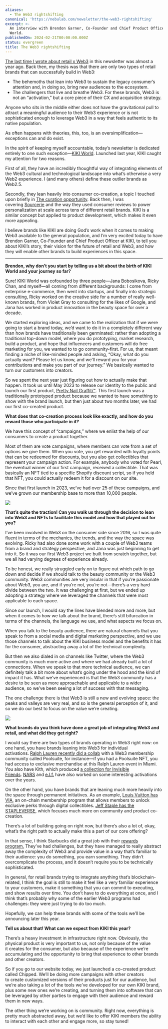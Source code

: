 ```yaml
---
aliases:
  - The Web3 rightshifting
canonical: 'https://nebulab.com/newsletter/the-web3-rightshifting'
excerpt: >-
  An interview with Brendon Garner, Co-Founder and Chief Product Officer at KIKI
  World.
publishedOn: 2024-02-21T00:00:00.000Z
status: evergreen
title: The Web3 rightshifting
---
```

[The last time I wrote about retail x Web3](https://nebulab.com/newsletter/intangible-retail) in this newsletter was almost a year ago. Back then, my thesis was that there are only two types of retail brands that can successfully build in Web3:

- The behemoths that lean into Web3 to sustain the legacy consumer’s attention and, in doing so, bring new audiences to the ecosystem.
- The challengers that live and breathe Web3. For these brands, Web3 is not an “activation,” but a core piece of their CX and acquisition strategy.

Anyone who sits in the middle either does not have the gravitational pull to attract a meaningful audience to their Web3 experience or is not sophisticated enough to leverage Web3 in a way that feels authentic to its native population.

As often happens with theories, this, too, is an oversimplification—exceptions can and do exist.

In the spirit of keeping myself accountable, today’s newsletter is dedicated entirely to one such exception—[KIKI World](https://kikiworld.io/). Launched last year, KIKI caught my attention for two reasons.

First of all, they have an incredibly thoughtful way of integrating elements of the Web3 cultural and technological landscape into what’s otherwise a very Web2 experience. I (and many others) define these outlier brands as Web2.5.

Secondly, they lean heavily into consumer co-creation, a topic I touched upon briefly in [The curation opportunity](https://nebulab.com/newsletter/the-curation-opportunity). Back then, I was covering [Sourcerie](https://sourcerie.co/) and the way they used consumer reviews to power personalization at scale across tens of different retail brands. KIKI is a similar concept but applied to product development, which makes it even more appealing.

I believe brands like KIKI are doing God’s work when it comes to making Web3 available to the general population, and I’m very excited today to have Brendon Garner, Co-Founder and Chief Product Officer at KIKI, to tell you about KIKI’s story, their vision for the future of retail and Web3, and how they will enable other brands to build experiences in this space.

---

**Brendon, why don’t you start by telling us a bit about the birth of KIKI World and your journey so far?**

Sure! KIKI World was cofounded by three people—Jana Bobosikova, Ricky Chan, and myself—all coming from different backgrounds: I come from enterprise e-commerce, then went into startups, and finally into strategic consulting, Ricky worked on the creative side for a number of really well-known brands, from Violet Gray to consulting for the likes of Google, and Jana has worked in product innovation in the beauty space for over a decade.

We started exploring ideas, and we came to the realization that if we were going to start a brand today, we’d want to do it in a completely different way than how brands have traditionally been germinated: rather than adopting a traditional top-down model, where you do prototyping, market research, build a product, and hope that influencers and customers will do free marketing for you, we wanted to to go community-first. For us, that meant finding a niche of like-minded people and asking, “Okay, what do you actually want? Please let us know, and we’ll reward you for your contributions and make you part of our journey.” We basically wanted to turn our customers into creators.

So we spent the next year just figuring out how to actually make that happen. It took us until May 2023 to release our identity to the public and launch our first product, [Pretty Nail Graffiti™](https://www.kiki.world/products/pretty-nail-graffiti-pearl-by-you). This first launch was a traditionally prototyped product because we wanted to have something to show with the brand launch, but then just about two months later, we had our first co-created product.

**What does that co-creation process look like exactly, and how do you reward those who participate in it?**

We have this concept of “campaigns,” where we enlist the help of our consumers to create a product together.

Most of them are vote campaigns, where members can vote from a set of options we give them. When you vote, you get rewarded with loyalty points that can be redeemed for discounts, but you also get collectibles that represent your campaign action. For example, anybody who voted for Pearl, the eventual winner of our first campaign, received a collectible. That was basically an NFT tied to a specific Shopify discount script, so if you held that NFT, you could actually redeem it for a discount on our site.

Since that first launch in 2023, we’ve had over 25 of these campaigns, and we’ve grown our membership base to more than 10,000 people.

![](https://mcusercontent.com/679f4835b2683d59bc5762ec3/images/24c2f1fa-d129-62a4-6d08-b7957502190c.jpg)

**That’s quite the traction! Can you walk us through the decision to lean into Web3 and NFTs to facilitate this model and how that played out for you?**

I’ve been involved in Web3 on the consumer side since 2016, so I was quite fluent in terms of the mechanics, the trends, and the way the space was evolving. Ricky had also done some work with a couple of Web3 teams from a brand and strategy perspective, and Jana was just beginning to get into it. So it was our first Web3 project we built from scratch together, but we all had varying degrees of experience already.

To be honest, we really struggled early on to figure out which path to go down and decide if we should talk to the beauty community or the Web3 community. Web3 communities are very insular in that if you’re passionate about Web3, you are, and if you’re not, you’re not—there’s a very hard divide between the two. It was challenging at first, but we ended up adopting a strategy where we leveraged the channels that were most applicable to each space.

Since our launch, I would say the lines have blended more and more, but when it comes to how we talk about the brand, there’s still bifurcation in terms of the channels, the language we use, and what aspects we focus on.

When you talk to the beauty audience, there are natural channels that you speak to from a social media and digital marketing perspective, and we use those channels to talk about the KIKI business model and the benefits it has for the consumer, abstracting away a lot of the technical complexity.

But then we also dialed in on channels like Twitter, where the Web3 community is much more active and where we had already built a lot of connections. When we speak to that more technical audience, we can definitely talk a bit more about what’s going under the hood and the kind of impact it has. What we’ve experienced is that the Web3 community has a desire to be seen as more approachable and applicable to a wider audience, so we’ve been seeing a lot of success with that messaging.

The one challenge there is that Web3 is still a new and evolving space: the peaks and valleys are very real, and so is the general perception of it, and so we do our best to focus on the value we’re creating.

![](https://mcusercontent.com/679f4835b2683d59bc5762ec3/images/d74e247e-ea0b-42c3-1736-ffa935abb074.jpg)

**What brands do you think have done a great job of integrating Web3 and retail, and what did they get right?**

I would say there are two types of brands operating in Web3 right now: on one hand, you have brands leaning into Web3 for individual activations. [Ralph Lauren recently did a collab](https://ralphlauren.poolsuite.net/) with a Web3 membership community called Poolsuite, for instance—if you had a Poolsuite NFT, you had access to exclusive merchandise at this Ralph Lauren event in Miami. You also have Kith, which produced [a collection for Invisible Friends](https://kith.com/collections/kith-for-invisible-friends-collection). [NARS](https://nftnow.com/news/nars-cosmetics-superrare-orgasm-nft-collection/) and [e.l.f.](https://medium.com/@steph3.eth/e-l-f-cosmetics-is-preparing-to-venture-deeper-into-web3-351f53cd11cd) have also worked on some interesting activations over the years.

On the other hand, you have brands that are leaning much more heavily into the space through permanent initiatives. As an example, [Louis Vuitton has VIA](https://eu.louisvuitton.com/eng-e1/faq/products/digital-collectibles-int), an on-chain membership program that allows members to unlock exclusive perks through digital collectibles. [Jeff Staple has the STAPLEVERSE](https://www.stapleverse.xyz/), which focuses much more on community and product co-creation.

There’s a lot of building going on right now, but there’s also a lot of, okay, what’s the right path to actually make this a part of our core offering?

In that sense, I think Starbucks did a great job with their [rewards program.](https://odyssey.starbucks.com/) They’ve had challenges, but they have managed to really abstract away the complexity of Web3 and provide value in a way that’s familiar to their audience: you do something, you earn something. They didn’t overcomplicate the process, and it doesn’t require you to be technically sophisticated.

In general, for retail brands trying to integrate anything that’s blockchain-related, I think the goal is still to make it feel like a very familiar experience to your customers, make it something that you can commit to executing, and show results over time. You don’t have to do everything at once, and I think that’s probably why some of the earlier Web3 programs had challenges: they were just trying to do too much.

Hopefully, we can help these brands with some of the tools we’ll be announcing later this year.

**Tell us about that! What can we expect from KIKI this year?**

There’s a heavy investment in infrastructure right now. Obviously, the physical product is very important to us, not only because of the value it creates for the consumer, but also because of the experience we’re accumulating and the opportunity to bring that experience to other brands and other creators.

So if you go to our website today, we just launched a co-created product called Chipped. We’ll be doing more campaigns with other creators to create customized versions of their products just for our audience, but we’re also taking a lot of the tools we’ve developed for our own KIKI brand, plus some new ones we’re creating, and turning them into software that can be leveraged by other parties to engage with their audience and reward them in new ways.

The other thing we’re working on is community. Right now, everything is pretty much abstracted away, but we’d like to offer KIKI members the ability to interact with each other and engage more, so stay tuned!

